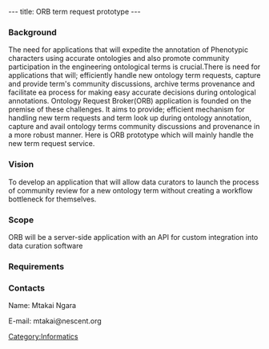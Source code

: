 ---
title: ORB term request prototype
---

===Background===
The need for applications that will expedite the annotation of Phenotypic characters using accurate ontologies and also promote community participation in the engineering ontological terms is crucial.There is need for applications that will; efficiently handle new ontology term requests, capture and provide term's community discussions, archive terms provenance and facilitate ea process for making easy accurate decisions during ontological annotations.
Ontology Request Broker(ORB) application is founded on the premise of these challenges. It aims to provide; efficient mechanism for handling new term requests and term look up during ontology annotation, capture and avail ontology terms community discussions and provenance in a more robust manner.
Here is ORB prototype which will mainly handle the new term request service.

===Vision===
To develop an application that will allow data curators to launch the process of community review for a new ontology term without creating a workflow bottleneck for themselves.

===Scope===
ORB will be a server-side application with an API for custom integration into data curation software

===Requirements===

===Contacts===

Name: Mtakai Ngara

E-mail: mtakai@nescent.org

[[Category:Informatics]]